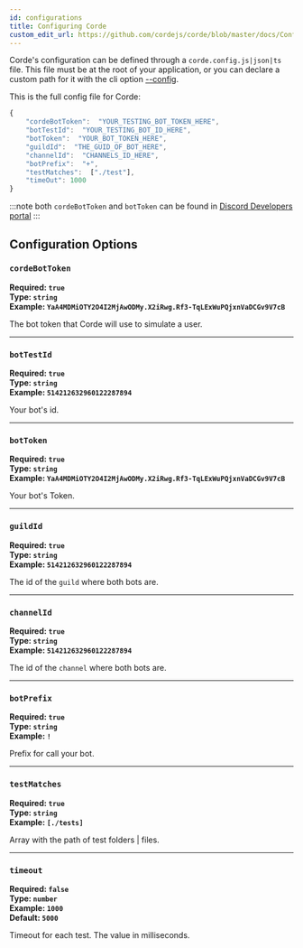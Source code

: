 ```yaml
---
id: configurations
title: Configuring Corde
custom_edit_url: https://github.com/cordejs/corde/blob/master/docs/Configuration.mdx
---
```


Corde's configuration can be defined through a `corde.config.js|json|ts` file. This file must be at the root of your application,
or you can declare a custom path for it with the cli option [--config](CLI.mdx#--config).

This is the full config file for Corde:

```javascript
{
    "cordeBotToken":  "YOUR_TESTING_BOT_TOKEN_HERE",
    "botTestId":  "YOUR_TESTING_BOT_ID_HERE",
    "botToken":  "YOUR_BOT_TOKEN_HERE",
    "guildId":  "THE_GUID_OF_BOT_HERE",
    "channelId":  "CHANNELS_ID_HERE",
    "botPrefix":  "+",
    "testMatches":  ["./test"],
    "timeOut": 1000
}
```

:::note
both `cordeBotToken` and `botToken` can be found in [Discord Developers portal](https://discord.com/developers/applications)
:::

## Configuration Options

### `cordeBotToken`

**Required: `true`**  
**Type: `string`**  
**Example: `YaA4MDMiOTY2O4I2MjAwODMy.X2iRwg.Rf3-TqLExWuPQjxnVaDCGv9V7cB`**

The bot token that Corde will use to simulate a user.

---

### `botTestId`

**Required: `true`**  
**Type: `string`**  
**Example: `514212632960122287894`**

Your bot's id.

---

### `botToken`

**Required: `true`**  
**Type: `string`**  
**Example: `YaA4MDMiOTY2O4I2MjAwODMy.X2iRwg.Rf3-TqLExWuPQjxnVaDCGv9V7cB`**

Your bot's Token.

---

### `guildId`

**Required: `true`**  
**Type: `string`**  
**Example: `514212632960122287894`**

The id of the `guild` where both bots are.

---

### `channelId`

**Required: `true`**  
**Type: `string`**  
**Example: `514212632960122287894`**

The id of the `channel` where both bots are.

---

### `botPrefix`

**Required: `true`**  
**Type: `string`**  
**Example: `!`**

Prefix for call your bot.

---

### `testMatches`

**Required: `true`**  
**Type: `string`**  
**Example: `[./tests]`**

Array with the path of test folders | files.

---

### `timeout`

**Required: `false`**  
**Type: `number`**  
**Example: `1000`**  
**Default: `5000`**

Timeout for each test. The value in milliseconds.
